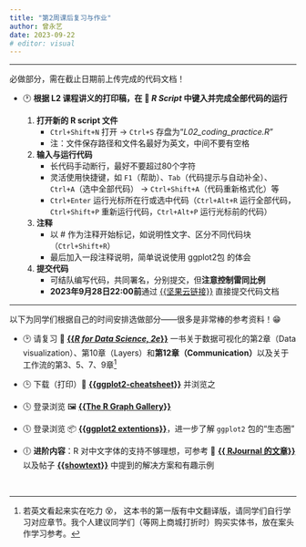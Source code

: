 ```yaml
---
title: "第2周课后复习与作业"
author: 曾永艺
date: 2023-09-22
# editor: visual
---
```


<hr>
:::{.callout-warning}
必做部分，需在截止日期前上传完成的代码文档！
:::

- 🕐 **根据 L2 课程讲义的打印稿，在 📑 _R Script_ 中键入并完成全部代码的运行**

  1. **打开新的 R script 文件**
     - `Ctrl+Shift+N` 打开 -&gt; `Ctrl+S` 存盘为“_L02_coding_practice.R_”
     - 注：文件保存路径和文件名最好为英文，中间不要有空格
  
  2. **输入与运行代码**
     - 长代码手动断行，最好不要超过80个字符
     - 灵活使用快捷键，如 `F1`（帮助）、`Tab`（代码提示与自动补全）、`Ctrl+A`（选中全部代码） -&gt; `Ctrl+Shift+A`（代码重新格式化）等
     - `Ctrl+Enter` 运行光标所在行或选中代码（`Ctrl+Alt+R` 运行全部代码，`Ctrl+Shift+P` 重新运行代码，`Ctrl+Alt+P` 运行光标前的代码）

  3. **注释**
     - 以 # 作为注释开始标记，如说明性文字、区分不同代码块（`Ctrl+Shift+R`）
     - 最后加入一段注释说明，简单说说使用 ggplot2包 的体会

  4. **提交代码**
     - 可结队编写代码，共同署名，分别提交，但**注意控制雷同比例**
     - **2023年9月28日22:00前**通过 [{{坚果云链接}}](https://send2me.cn/mhGkgKHx/S_mh3x3-oCKUzg) 直接提交代码文档

<hr>
:::{.callout-note}
以下为同学们根据自己的时间安排选做部分——很多是非常棒的参考资料！😁
:::

- 🕑 请复习 📖 [**{{_R for Data Science, 2e_}}**](https://r4ds.hadley.nz/)  一书关于数据可视化的第2章（Data visualization）、第10章（Layers）和**第12章（Communication）**以及关于工作流的第3、5、7、9章^[若英文看起来实在吃力 😵， 这本书的第一版有中文翻译版，请同学们自行学习对应章节。我个人建议同学们（等网上商城打折时）购买实体书，放在案头作学习参考。]

- 🕒 下载（打印）📰 [**{{ggplot2-cheatsheet}}**](/slides/lec-02/docs/ggplot2-cheatsheet.pdf) 并浏览之

- 🕓 登录浏览 🖼 [**{{The R Graph Gallery}}**](https://www.r-graph-gallery.com/index.html)

- 🕔 登录浏览 📦 [**{{ggplot2 extentions}}**](https://exts.ggplot2.tidyverse.org/gallery/)，进一步了解 `ggplot2` 包的“生态圈”

- 🕕 **进阶内容**：R 对中文字体的支持不够理想，可参考 📝 [**{{ RJournal 的文章}}**](https://journal.r-project.org/archive/2015-1/qiu.pdf) 以及帖子 [**{{showtext}}**](https://cosx.org/2014/01/showtext-interesting-fonts-and-graphs) 中提到的解决方案和有趣示例

<br>
